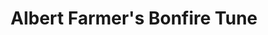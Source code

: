 ---
title: Albert Farmer's Bonfire Tune
tuneMeta:
    type:
        - session
tuneDots:
    - dots:
        image: 
            src: /tunes/albert-farmers-bonfire-tune/albert-farmers-bonfire-tune.jpg
            height: 1241
            width: 1755
            alt: Albert Farmer's Bonfire Tune
        download: 
            title: Albert Farmer's Bonfire Tune
            src: /tunes/albert-farmers-bonfire-tune/albert-farmers-bonfire-tune.pdf
            fileSize: 25Kb
---